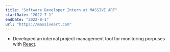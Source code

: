 ```yaml
---
title: "Software Developer Intern at MASSIVE ART"
startDate: "2022-7-1"
endDate: "2022-8-1"
url: "https://massiveart.com"
---
```


- Developed an internal project management tool for monitoring porpuses with [React](https://react.dev/).
